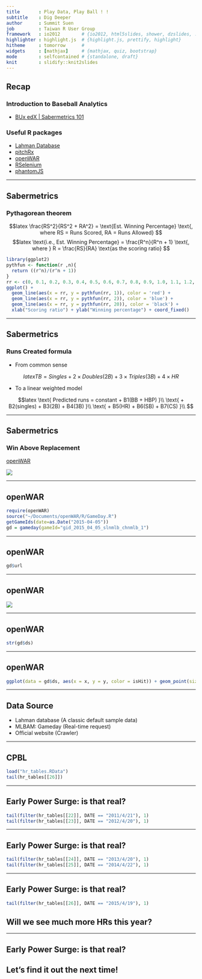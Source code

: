 ```yaml
---
title       : Play Data, Play Ball ! !
subtitle    : Dig Deeper
author      : Summit Suen
job         : Taiwan R User Group
framework   : io2012        # {io2012, html5slides, shower, dzslides, ...}
highlighter : highlight.js  # {highlight.js, prettify, highlight}
hitheme     : tomorrow      # 
widgets     : [mathjax]     # {mathjax, quiz, bootstrap}
mode        : selfcontained # {standalone, draft}
knit        : slidify::knit2slides
---
```


## Recap

### Introduction to Baseball Analytics

- [BUx edX | Sabermetrics 101](https://www.edx.org/course/sabermetrics-101-introduction-baseball-bux-sabr101x-0)

### Useful R packages

- [Lahman Database](http://lahman.r-forge.r-project.org/)
- [pitchRx](http://cpsievert.github.io/pitchRx/#2D_animation)
- [openWAR](https://baseballwithr.wordpress.com/2014/03/17/introduction-to-openwar/)
- [RSelenium](http://ropensci.github.io/RSelenium/)
- [phantomJS](http://phantomjs.org/)

---

## Sabermetrics

### Pythagorean theorem

$$latex
\frac{RS^2}{RS^2 + RA^2} = \text{Est. Winning Percentage} \text{, where RS = Runs Scored, RA = Runs Allowed}
$$
$$latex
\text{i.e., Est. Winning Percentage} = \frac{R^n}{R^n + 1} \text{, where } R = \frac{RS}{RA} \text{as the scoring ratio}
$$

```r
library(ggplot2)
pythfun <- function(r ,n){
  return ((r^n)/(r^n + 1))
}
rr <- c(0, 0.1, 0.2, 0.3, 0.4, 0.5, 0.6, 0.7, 0.8, 0.9, 1.0, 1.1, 1.2, 1.3, 1.4, 1.5, 1.6)
ggplot() + 
  geom_line(aes(x = rr, y = pythfun(rr, 1)), color = 'red') + 
  geom_line(aes(x = rr, y = pythfun(rr, 2)), color = 'blue') + 
  geom_line(aes(x = rr, y = pythfun(rr, 20)), color = 'black') + 
  xlab("Scoring ratio") + ylab("Winning percentage") + coord_fixed()
```

---

## Sabermetrics

### Runs Created formula

- From common sense

$$latex
TB = Singles + 2\times Doubles(2B) + 3\times Triples(3B) + 4\times HR
$$

- To a linear weighted model

$$latex
\text{ Predicted runs = constant + B1(BB + HBP) }\\
\text{ + B2(singles) + B3(2B) + B4(3B) }\\
\text{ + B5(HR) + B6(SB) + B7(CS) }\\
$$

---

## Sabermetrics

### Win Above Replacement

[openWAR](https://baseballwithr.wordpress.com/category/openwar/)

![](assets/img/war2014.png)

---

## openWAR

```r
require(openWAR)
source("~/Documents/openWAR/R/GameDay.R")
getGameIds(date=as.Date("2015-04-05"))
gd = gameday(gameId="gid_2015_04_05_slnmlb_chnmlb_1")
```

---

## openWAR

```r
gd$url
```

---

## openWAR

![](assets/img/plays_xml.png)

---

## openWAR

```r
str(gd$ds)
```

---

## openWAR

```r
ggplot(data = gd$ds, aes(x = x, y = y, color = isHit)) + geom_point(size = 3) + coord_fixed()
```

---

## Data Source

- Lahman database (A classic default sample data)
- MLBAM: Gameday (Real-time request)
- Official website (Crawler)

---

## CPBL

```r
load("hr_tables.RData")
tail(hr_tables[[26]])
```

---

## Early Power Surge: is that real?

```r
tail(filter(hr_tables[[22]], DATE == "2011/4/21"), 1)
tail(filter(hr_tables[[23]], DATE == "2012/4/20"), 1)
```

---

## Early Power Surge: is that real?

```r
tail(filter(hr_tables[[24]], DATE == "2013/4/20"), 1)
tail(filter(hr_tables[[25]], DATE == "2014/4/22"), 1)
```

---

## Early Power Surge: is that real?

```r
tail(filter(hr_tables[[26]], DATE == "2015/4/19"), 1)
```

## Will we see much more HRs this year?

---

## Early Power Surge: is that real?

## Let's find it out the next time!
